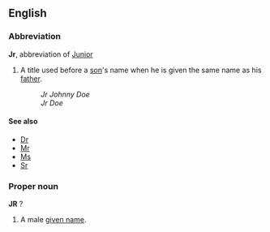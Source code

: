 ==English==

===Abbreviation===
'''Jr''', abbreviation of [[Junior]]
# A title used before a [[son]]'s name when he is given the same name as his [[father]].
#:''Jr Johnny Doe''
#:''Jr Doe''

====See also====
*[[Dr]]
*[[Mr]]
*[[Ms]]
*[[Sr]]

===Proper noun===
'''JR''' ?
# A male [[given name]].